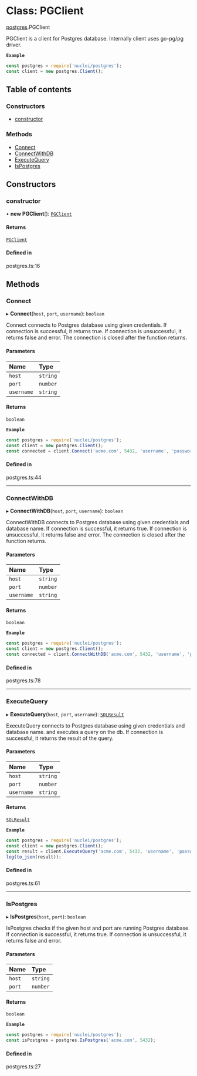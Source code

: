 # Class: PGClient

[postgres](/templates/protocols/javascript/modules/postgres).PGClient

PGClient is a client for Postgres database.
Internally client uses go-pg/pg driver.

**`Example`**

```javascript
const postgres = require('nuclei/postgres');
const client = new postgres.Client();
```

## Table of contents

### Constructors

- [constructor](/templates/protocols/javascript/modules/postgres.PGClient#constructor)

### Methods

- [Connect](/templates/protocols/javascript/modules/postgres.PGClient#connect)
- [ConnectWithDB](/templates/protocols/javascript/modules/postgres.PGClient#connectwithdb)
- [ExecuteQuery](/templates/protocols/javascript/modules/postgres.PGClient#executequery)
- [IsPostgres](/templates/protocols/javascript/modules/postgres.PGClient#ispostgres)

## Constructors

### constructor

• **new PGClient**(): [`PGClient`](/templates/protocols/javascript/modules/postgres.PGClient)

#### Returns

[`PGClient`](/templates/protocols/javascript/modules/postgres.PGClient)

#### Defined in

postgres.ts:16

## Methods

### Connect

▸ **Connect**(`host`, `port`, `username`): `boolean`

Connect connects to Postgres database using given credentials.
If connection is successful, it returns true.
If connection is unsuccessful, it returns false and error.
The connection is closed after the function returns.

#### Parameters

| Name | Type |
| :------ | :------ |
| `host` | `string` |
| `port` | `number` |
| `username` | `string` |

#### Returns

`boolean`

**`Example`**

```javascript
const postgres = require('nuclei/postgres');
const client = new postgres.Client();
const connected = client.Connect('acme.com', 5432, 'username', 'password');
```

#### Defined in

postgres.ts:44

___

### ConnectWithDB

▸ **ConnectWithDB**(`host`, `port`, `username`): `boolean`

ConnectWithDB connects to Postgres database using given credentials and database name.
If connection is successful, it returns true.
If connection is unsuccessful, it returns false and error.
The connection is closed after the function returns.

#### Parameters

| Name | Type |
| :------ | :------ |
| `host` | `string` |
| `port` | `number` |
| `username` | `string` |

#### Returns

`boolean`

**`Example`**

```javascript
const postgres = require('nuclei/postgres');
const client = new postgres.Client();
const connected = client.ConnectWithDB('acme.com', 5432, 'username', 'password', 'dbname');
```

#### Defined in

postgres.ts:78

___

### ExecuteQuery

▸ **ExecuteQuery**(`host`, `port`, `username`): [`SQLResult`](/templates/protocols/javascript/modules/postgres.SQLResult)

ExecuteQuery connects to Postgres database using given credentials and database name.
and executes a query on the db.
If connection is successful, it returns the result of the query.

#### Parameters

| Name | Type |
| :------ | :------ |
| `host` | `string` |
| `port` | `number` |
| `username` | `string` |

#### Returns

[`SQLResult`](/templates/protocols/javascript/modules/postgres.SQLResult)

**`Example`**

```javascript
const postgres = require('nuclei/postgres');
const client = new postgres.Client();
const result = client.ExecuteQuery('acme.com', 5432, 'username', 'password', 'dbname', 'select * from users');
log(to_json(result));
```

#### Defined in

postgres.ts:61

___

### IsPostgres

▸ **IsPostgres**(`host`, `port`): `boolean`

IsPostgres checks if the given host and port are running Postgres database.
If connection is successful, it returns true.
If connection is unsuccessful, it returns false and error.

#### Parameters

| Name | Type |
| :------ | :------ |
| `host` | `string` |
| `port` | `number` |

#### Returns

`boolean`

**`Example`**

```javascript
const postgres = require('nuclei/postgres');
const isPostgres = postgres.IsPostgres('acme.com', 5432);
```

#### Defined in

postgres.ts:27
